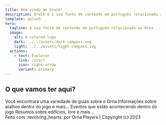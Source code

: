 ```yaml
---
title: Bem vindo ao Orwik!
description: Orwik é a sua fonte de conteúdo em português relacionado ao Orna. 
template: splash
hero:
  tagline: A sua fonte de conteúdo em português relacionado ao Orna. 
  image:
    alt: A colored logo
    dark: ../../assets/dark-compass.svg
    light: ../../assets/light-compass.svg
  actions:
    - text: Explorar
      link: /start
      icon: right-arrow
      variant: primary
---
```



## O que vamos ter aqui?

<CardGrid>
    <Card title="Guias" icon="document">
        Você encontrará uma variedade de guias sobre o Orna
    </Card>
    <Card title="Informações" icon="information">
        Informações sobre atalhos dentro do jogo e mais...
    </Card>
    <Card title="Eventos" icon="star">
        Eventos que estão acontecendo dentro do jogo
    </Card>
    <Card title="Mundo Orna" icon="open-book">
        Resumos sobre edifícios, lore e mais...
    </Card>
</CardGrid>

<footer>Feito com :revolving_hearts: por Orna Players | Copyright (c) 2023</footer>
